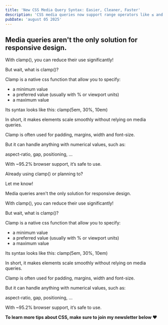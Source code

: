 ```yaml
---
title: 'New CSS Media Query Syntax: Easier, Cleaner, Faster'
description: 'CSS media queries now support range operators like ≤ and ≥. Write cleaner, more readable responsive rules with 90% browser support.'
pubDate: 'august 05 2025'
---
```



<Picture
	src="/short/08-2025/new-media-queries.jpeg"
	alt="Example showing new CSS media query range syntax with operators"
	width="400"
	height="600"
	style="margin: 2em auto 1em auto; display: block; border: 4px solid var(--border)"
/>

## Media queries aren't the only solution for responsive design.

With clamp(), you can reduce their use significantly!

But wait, what is clamp()?

Clamp is a native css function that allow you to specify:

- a minimum value
- a preferred value (usually with % or viewport units)
- a maximum value

Its syntax looks like this: clamp(5em, 30%, 10em)

In short, it makes elements scale smoothly without relying on media queries.

Clamp is often used for padding, margins, width and font-size.

But it can handle anything with numerical values, such as:

aspect-ratio, gap, positioning, …

With ~95.2% browser support, it’s safe to use.

Already using clamp() or planning to?

Let me know!

Media queries aren't the only solution for responsive design.

With clamp(), you can reduce their use significantly!

But wait, what is clamp()?

Clamp is a native css function that allow you to specify:

- a minimum value
- a preferred value (usually with % or viewport units)
- a maximum value

Its syntax looks like this: clamp(5em, 30%, 10em)

In short, it makes elements scale smoothly without relying on media queries.

Clamp is often used for padding, margins, width and font-size.

But it can handle anything with numerical values, such as:

aspect-ratio, gap, positioning, …

With ~95.2% browser support, it’s safe to use.

**To learn more tips about CSS, make sure to join my newsletter below ❤️**
